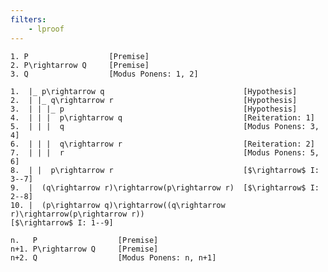 ```yaml
---
filters:
    - lproof
---
```


::: {.lproof} :::

    1. P                  [Premise]
    2. P\rightarrow Q     [Premise]
    3. Q                  [Modus Ponens: 1, 2]

:::

::: {.lproof} :::

    1.  |_ p\rightarrow q                               [Hypothesis]
    2.  | |_ q\rightarrow r                             [Hypothesis]
    3.  | | |_ p                                        [Hypothesis]
    4.  | | |  p\rightarrow q                           [Reiteration: 1]   
    5.  | | |  q                                        [Modus Ponens: 3, 4]  
    6.  | | |  q\rightarrow r                           [Reiteration: 2]
    7.  | | |  r                                        [Modus Ponens: 5, 6]
    8.  | |  p\rightarrow r                             [$\rightarrow$ I: 3--7]
    9.  |  (q\rightarrow r)\rightarrow(p\rightarrow r)  [$\rightarrow$ I: 2--8]
    10. |  (p\rightarrow q)\rightarrow((q\rightarrow r)\rightarrow(p\rightarrow r))                                                 [$\rightarrow$ I: 1--9]

:::

::: {.lproof} :::

    n.   P                  [Premise]
    n+1. P\rightarrow Q     [Premise]
    n+2. Q                  [Modus Ponens: n, n+1]

:::